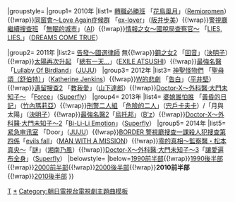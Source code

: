 {{Navbox
|name=朝日電視台週四連續劇主題曲2010年代前半部
|titlestyle={{jptvclr|ex}}
|title= [[朝日電視台]][[朝日電視台週四晚間九點連續劇|週四連續劇]]主題曲{{#if:{{{1|}}}|（{{{1|}}}）|}}
|groupstyle={{jptvclr|ex}}
|group1= 2010年
|list1= {{Nowrap begin}}[[轉職必勝班]] 「[[花鳥風月]]」（[[Remioromen]]）{{!wrap}}[[同窗會～Love Again症候群]] 「[[ex-lover]]」（[[阪井步美]]）{{!wrap}}[[警視廳繼續搜查班]] 「[[無眠的城市]]」（[[AI]]）{{!wrap}}[[情報之女〜國稅局查察官〜]] 「[[LIES, LIES.]]」（[[DREAMS COME TRUE]]）{{Nowrap end}}

|group2= 2011年
|list2= [[告發〜國選律師]] 無{{!wrap}}[[鋼之女|鋼之女2]] 「[[回音 (決明子單曲)|回音]]」（[[決明子 (團體)|決明子]]）{{!wrap}}[[太陽再次升起]] 「[[Rising Sun/總有一天…|總有一天…]]」（[[EXILE ATSUSHI]]）{{!wrap}}[[最強名醫]] 「[[Lullaby Of Birdland/水色的影子|Lullaby Of Birdland]]」（[[JUJU]]）{{Nowrap end}}
|group3= 2012年
|list3= {{Nowrap begin}}[[神聖怪物們]] 「[[聖母頌|聖母頌（舒伯特）]]」（[[Katherine Jenkins]]）{{!wrap}}[[W的悲劇]] 「[[告白 (平井堅單曲)|告白]]」（[[平井堅]]）{{!wrap}}[[遺留搜查|遺留搜查2]] 「[[OPUS 〜ALL TIME BEST 1975-2012〜|教我愛]]」（[[山下達郎]]）{{!wrap}}[[Doctor-X～外科醫·大門未知子～]] 「[[Force (Superfly單曲)|Force]]」（[[Superfly]]）{{Nowrap end}}
|group4= 2013年
|list4= {{Nowrap begin}}[[婆媳誰怕誰]] 「[[黃昏的日記]]」（[[竹內瑪莉亞]]）{{!wrap}}[[刑警二人組]] 「[[危險的二人]]」（[[宍戶卡夫卡]]）/「月與太陽」（[[決明子 (團體)|決明子]]）{{!wrap}}[[最強名醫|最強名醫2]]「[[B'z The Best XXV 1999-2012|烏托邦]]」（[[B'z]]）{{!wrap}}[[Doctor-X～外科醫·大門未知子～|Doctor-X～外科醫·大門未知子～2]]「[[Superfly BEST|Bi-Li-Li Emotion]]」（[[Superfly]]）{{Nowrap end}}
|group5= 2014年
|list5= {{Nowrap begin}}[[紧急审讯室]] 「Door」（[[JUJU]]）{{!wrap}}[[BORDER|BORDER 警視廳搜查一課殺人犯搜查第四係]]「[[Tales of Purefly|evils fall]]」（[[MAN WITH A MISSION]]）{{!wrap}}[[零的真相〜監察醫・松本真央〜]]「[[謎 (湘南乃風單曲)|謎]]」（[[湘南乃風]]）{{!wrap}}[[Doctor-X～外科醫·大門未知子～|Doctor-X～外科醫·大門未知子～3]]「[[讓愛遍布全身]]」（[[Superfly]]）{{Nowrap end}}
|belowstyle={{jptvclr|ex}}
|below={{Nowrap begin}}[[Template:朝日電視台週四連續劇主題曲1990年代前半部|1990前半部]]{{!wrap}}[[Template:朝日電視台週四連續劇主題曲1990年代後半部|1990後半部]]{{!wrap}}[[Template:朝日電視台週四連續劇主題曲2000年代前半部|2000前半部]]{{!wrap}}[[Template:朝日電視台週四連續劇主題曲2000年代後半部|2000後半部]]{{!wrap}}'''2010前半部'''{{!wrap}}[[Template:朝日電視台週四連續劇主題曲2010年代後半部|2010後半部]]{{Nowrap end}}
}}<noinclude>
[[Category:朝日電視台週四晚間九點連續劇|T]]
[[Category:朝日電視台週四連續劇主題曲|*]]
[[Category:朝日電視台電視劇主題曲模板]]
</noinclude>